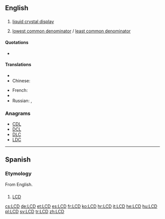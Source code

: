 ==English==
{{wikipedia}}

==={{initialism}}===
{{en-noun}}

# {{context|electronics|computing}} [[liquid crystal display]]
# {{number theory}} [[lowest common denominator]] / [[least common denominator]]

====Quotations====
* {{seeCites}}

====Translations====
{{trans-top|liquid crystal display}}
* {{trreq|Armenian}}
* Chinese:
*: {{trreq|Mandarin}}
{{trans-mid}}
* French: {{t-|fr|ACL}}
* {{trreq|Georgian}}
* Russian: {{t-|ru|ЖКД|m|tr=ŽKD|sc=Cyrl}}, {{t-|ru|ЖК-дисплей|m|tr=ŽK-displéj|sc=Cyrl}}
{{trans-bottom}}

===Anagrams===
* [[CDL#English|CDL]]
* [[DCL#English|DCL]]
* [[DLC#English|DLC]]
* [[LDC#English|LDC]]

----

==Spanish==
{{wikipedia|lang=es}}

===Etymology===
From English.

==={{initialism|es}}===
{{es-noun|m}}

# {{electronics|computing|lang=es}} [[#English|LCD]] {{gloss|liquid crystal display}}

[[cs:LCD]]
[[de:LCD]]
[[et:LCD]]
[[es:LCD]]
[[fr:LCD]]
[[ko:LCD]]
[[hr:LCD]]
[[it:LCD]]
[[he:LCD]]
[[hu:LCD]]
[[pl:LCD]]
[[sv:LCD]]
[[tr:LCD]]
[[zh:LCD]]
